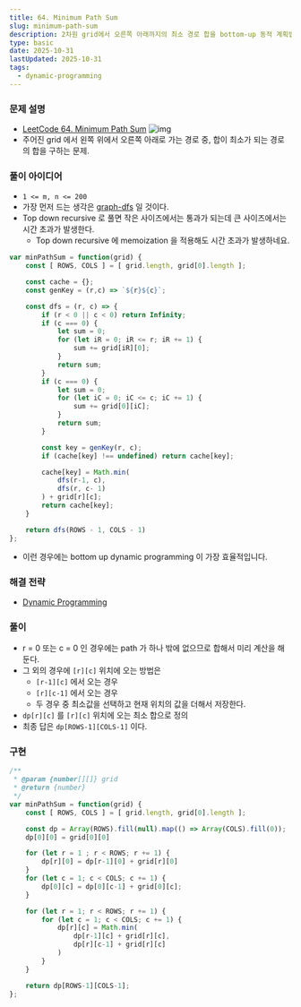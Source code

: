 ```yaml
---
title: 64. Minimum Path Sum
slug: minimum-path-sum
description: 2차원 grid에서 오른쪽 아래까지의 최소 경로 합을 bottom-up 동적 계획법으로 구하는 방법 정리
type: basic
date: 2025-10-31
lastUpdated: 2025-10-31
tags:
  - dynamic-programming
---
```




### 문제 설명 

* [LeetCode 64. Minimum Path Sum](https://leetcode.com/problems/minimum-path-sum/)
![img](https://github.com/tkhwang/tkhwang-etc/blob/master/img/2025/10/minpath.jpg?raw=true)
* 주어진 grid 에서 왼쪽 위에서 오른쪽 아래로 가는 경로 중, 합이 최소가 되는 경로의 합을 구하는 문제.

### 풀이 아이디어

* `1 <= m, n <= 200`
*  가장 먼저 드는 생각은 [graph-dfs](/blog/graph-dfs/) 일 것이다.
* Top down recursive 로 풀면 작은 사이즈에서는 통과가 되는데 큰 사이즈에서는 시간 초과가 발생한다.
    - Top down recursive 에 memoization 을 적용해도 시간 초과가 발생하네요.
```typescript
var minPathSum = function(grid) {
    const [ ROWS, COLS ] = [ grid.length, grid[0].length ];

    const cache = {};
    const genKey = (r,c) => `${r}${c}`;

    const dfs = (r, c) => {
        if (r < 0 || c < 0) return Infinity;
        if (c === 0) {
            let sum = 0;
            for (let iR = 0; iR <= r; iR += 1) {
                sum += grid[iR][0];
            }
            return sum;
        }
        if (c === 0) {
            let sum = 0;
            for (let iC = 0; iC <= c; iC += 1) {
                sum += grid[0][iC];
            }
            return sum;
        }

        const key = genKey(r, c);
        if (cache[key] !== undefined) return cache[key];

        cache[key] = Math.min(
            dfs(r-1, c),
            dfs(r, c- 1)
        ) + grid[r][c];
        return cache[key];
    }

    return dfs(ROWS - 1, COLS - 1)
};
```
* 이런 경우에는 bottom up dynamic programming 이 가장 효율적입니다.

### 해결 전략

* [Dynamic Programming](../../frame/dynamic-programming/)

### 풀이

* r = 0 또는 c = 0 인 경우에는 path 가 하나 밖에 없으므로 합해서 미리 계산을 해둔다.
* 그 외의 경우에 `[r][c]` 위치에 오는 방법은
    - `[r-1][c]` 에서 오는 경우
    - `[r][c-1]` 에서 오는 경우
    - 두 경우 중 최소값을 선택하고 현재 위치의 값을 더해서 저장한다.
* `dp[r][c]` 를 `[r][c]` 위치에 오는 최소 합으로 정의
*  최종 답은 `dp[ROWS-1][COLS-1]` 이다.

### 구현 

```typescript
/**
 * @param {number[][]} grid
 * @return {number}
 */
var minPathSum = function(grid) {
    const [ ROWS, COLS ] = [ grid.length, grid[0].length ];

    const dp = Array(ROWS).fill(null).map(() => Array(COLS).fill(0));
    dp[0][0] = grid[0][0]

    for (let r = 1 ; r < ROWS; r += 1) {
        dp[r][0] = dp[r-1][0] + grid[r][0]
    }
    for (let c = 1; c < COLS; c += 1) {
        dp[0][c] = dp[0][c-1] + grid[0][c];
    }

    for (let r = 1; r < ROWS; r += 1) {
        for (let c = 1; c < COLS; c += 1) {
            dp[r][c] = Math.min(
                dp[r-1][c] + grid[r][c],
                dp[r][c-1] + grid[r][c]
            )
        }
    }

    return dp[ROWS-1][COLS-1];
};
```

